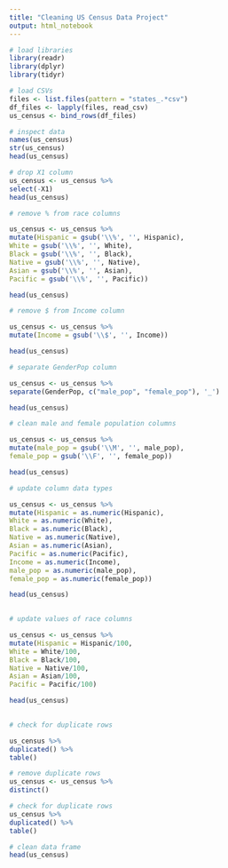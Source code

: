 ```yaml
---
title: "Cleaning US Census Data Project"
output: html_notebook
---
```


```r
# load libraries
library(readr)
library(dplyr)
library(tidyr)
```

```r
# load CSVs
files <- list.files(pattern = "states_.*csv")
df_files <- lapply(files, read_csv)
us_census <- bind_rows(df_files)
```

```r
# inspect data
names(us_census)
str(us_census)
head(us_census)
```

```r
# drop X1 column
us_census <- us_census %>%
select(-X1)
head(us_census)

```

```r
# remove % from race columns

us_census <- us_census %>%
mutate(Hispanic = gsub('\\%', '', Hispanic),
White = gsub('\\%', '', White),
Black = gsub('\\%', '', Black),
Native = gsub('\\%', '', Native),
Asian = gsub('\\%', '', Asian),
Pacific = gsub('\\%', '', Pacific))

head(us_census)
```

```r
# remove $ from Income column

us_census <- us_census %>%
mutate(Income = gsub('\\$', '', Income))

head(us_census)
```

```r
# separate GenderPop column

us_census <- us_census %>%
separate(GenderPop, c("male_pop", "female_pop"), '_')

head(us_census)
```

```r
# clean male and female population columns

us_census <- us_census %>%
mutate(male_pop = gsub('\\M', '', male_pop), 
female_pop = gsub('\\F', '', female_pop))

head(us_census)
```

```r
# update column data types

us_census <- us_census %>%
mutate(Hispanic = as.numeric(Hispanic),
White = as.numeric(White),
Black = as.numeric(Black),
Native = as.numeric(Native),
Asian = as.numeric(Asian),
Pacific = as.numeric(Pacific),
Income = as.numeric(Income),
male_pop = as.numeric(male_pop),
female_pop = as.numeric(female_pop))

head(us_census)
 
```

```r
# update values of race columns

us_census <- us_census %>%
mutate(Hispanic = Hispanic/100, 
White = White/100, 
Black = Black/100,
Native = Native/100,
Asian = Asian/100,
Pacific = Pacific/100)

head(us_census)
 
```

```r
# check for duplicate rows

us_census %>% 
duplicated() %>%
table()

```

```r
# remove duplicate rows
us_census <- us_census %>%
distinct()
```

```r
# check for duplicate rows
us_census %>%
duplicated() %>%
table()

```

```r
# clean data frame
head(us_census)
```
